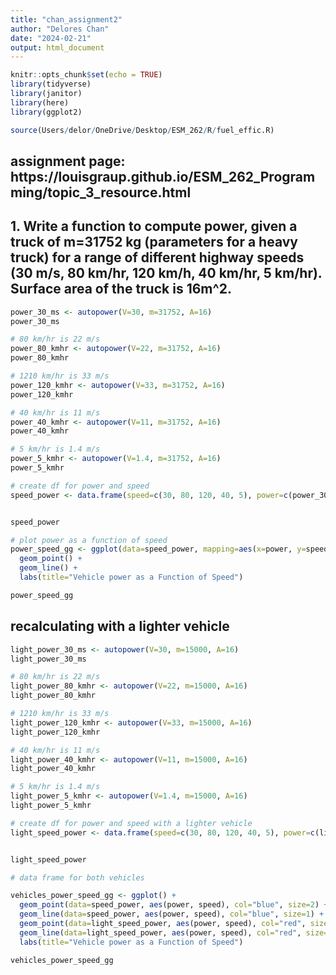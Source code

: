 ```yaml
---
title: "chan_assignment2"
author: "Delores Chan"
date: "2024-02-21"
output: html_document
---
```


```r
knitr::opts_chunk$set(echo = TRUE)
library(tidyverse)
library(janitor)
library(here)
library(ggplot2)
```


```r
source(Users/delor/OneDrive/Desktop/ESM_262/R/fuel_effic.R)
```

## assignment page: https://louisgraup.github.io/ESM_262_Programming/topic_3_resource.html


## 1. Write a function to compute power, given a truck of m=31752 kg (parameters for a heavy truck) for a range of different highway speeds (30 m/s, 80 km/hr, 120 km/h, 40 km/hr, 5 km/hr). Surface area of the truck is 16m^2. 

```r
power_30_ms <- autopower(V=30, m=31752, A=16)
power_30_ms
```

```r
# 80 km/hr is 22 m/s
power_80_kmhr <- autopower(V=22, m=31752, A=16)
power_80_kmhr
```

```r
# 1210 km/hr is 33 m/s
power_120_kmhr <- autopower(V=33, m=31752, A=16)
power_120_kmhr
```

```r
# 40 km/hr is 11 m/s
power_40_kmhr <- autopower(V=11, m=31752, A=16)
power_40_kmhr
```

```r
# 5 km/hr is 1.4 m/s
power_5_kmhr <- autopower(V=1.4, m=31752, A=16)
power_5_kmhr
```

```r
# create df for power and speed 
speed_power <- data.frame(speed=c(30, 80, 120, 40, 5), power=c(power_30_ms, power_80_kmhr, power_120_kmhr, power_40_kmhr, power_5_kmhr))


speed_power
```


```r
# plot power as a function of speed
power_speed_gg <- ggplot(data=speed_power, mapping=aes(x=power, y=speed)) +
  geom_point() +
  geom_line() + 
  labs(title="Vehicle power as a Function of Speed")

power_speed_gg
```


## recalculating with a lighter vehicle
```r
light_power_30_ms <- autopower(V=30, m=15000, A=16)
light_power_30_ms
```

```r
# 80 km/hr is 22 m/s
light_power_80_kmhr <- autopower(V=22, m=15000, A=16)
light_power_80_kmhr
```

```r
# 1210 km/hr is 33 m/s
light_power_120_kmhr <- autopower(V=33, m=15000, A=16)
light_power_120_kmhr
```

```r
# 40 km/hr is 11 m/s
light_power_40_kmhr <- autopower(V=11, m=15000, A=16)
light_power_40_kmhr
```

```r
# 5 km/hr is 1.4 m/s
light_power_5_kmhr <- autopower(V=1.4, m=15000, A=16)
light_power_5_kmhr
```



```r
# create df for power and speed with a lighter vehicle 
light_speed_power <- data.frame(speed=c(30, 80, 120, 40, 5), power=c(light_power_30_ms, light_power_80_kmhr, light_power_120_kmhr, light_power_40_kmhr, light_power_5_kmhr))


light_speed_power
```



```r
# data frame for both vehicles 

vehicles_power_speed_gg <- ggplot() +
  geom_point(data=speed_power, aes(power, speed), col="blue", size=2) + 
  geom_line(data=speed_power, aes(power, speed), col="blue", size=1) +
  geom_point(data=light_speed_power, aes(power, speed), col="red", size=2) +
  geom_line(data=light_speed_power, aes(power, speed), col="red", size=1) +
  labs(title="Vehicle power as a Function of Speed")

vehicles_power_speed_gg
```

